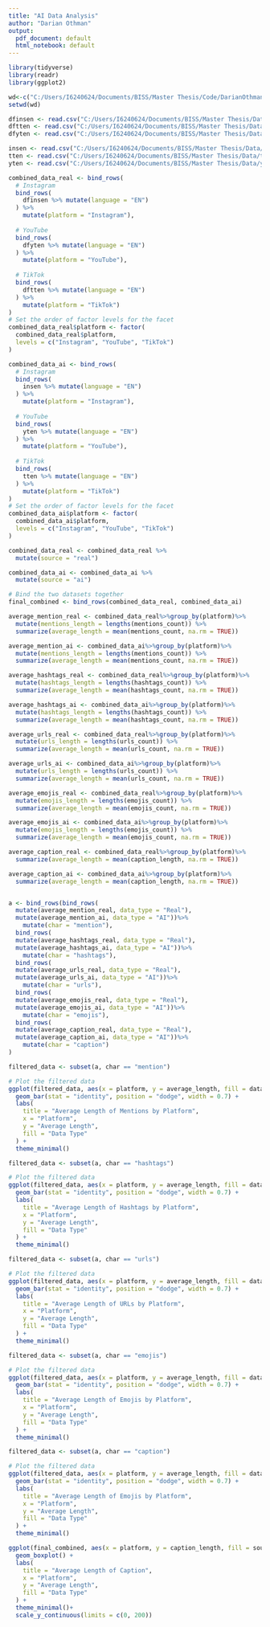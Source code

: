 ```yaml
---
title: "AI Data Analysis"
author: "Darian Othman"
output:
  pdf_document: default
  html_notebook: default
---
```


```r
library(tidyverse)
library(readr)
library(ggplot2)
```

```r
wd<-c("C:/Users/I6240624/Documents/BISS/Master Thesis/Code/DarianOthmanMasterThesis/Notebooks")
setwd(wd)
```


```r
dfinsen <- read.csv("C:/Users/I6240624/Documents/BISS/Master Thesis/Data/dfinsenchar.csv")
dftten <- read.csv("C:/Users/I6240624/Documents/BISS/Master Thesis/Data/dfttenchar.csv")
dfyten <- read.csv("C:/Users/I6240624/Documents/BISS/Master Thesis/Data/dfytenchar.csv")

insen <- read.csv("C:/Users/I6240624/Documents/BISS/Master Thesis/Data/insenchar_agt1p7.csv")
tten <- read.csv("C:/Users/I6240624/Documents/BISS/Master Thesis/Data/ttenchar_agt1p7.csv")
yten <- read.csv("C:/Users/I6240624/Documents/BISS/Master Thesis/Data/ytenchar_agt1p7.csv")
```


```r
combined_data_real <- bind_rows(
  # Instagram
  bind_rows(
    dfinsen %>% mutate(language = "EN")
  ) %>%
    mutate(platform = "Instagram"),
  
  # YouTube
  bind_rows(
    dfyten %>% mutate(language = "EN")
  ) %>%
    mutate(platform = "YouTube"),
  
  # TikTok
  bind_rows(
    dftten %>% mutate(language = "EN")
  ) %>%
    mutate(platform = "TikTok")
)
# Set the order of factor levels for the facet
combined_data_real$platform <- factor(
  combined_data_real$platform,
  levels = c("Instagram", "YouTube", "TikTok")
)
```

```r
combined_data_ai <- bind_rows(
  # Instagram
  bind_rows(
    insen %>% mutate(language = "EN")
  ) %>%
    mutate(platform = "Instagram"),
  
  # YouTube
  bind_rows(
    yten %>% mutate(language = "EN")
  ) %>%
    mutate(platform = "YouTube"),
  
  # TikTok
  bind_rows(
    tten %>% mutate(language = "EN")
  ) %>%
    mutate(platform = "TikTok")
)
# Set the order of factor levels for the facet
combined_data_ai$platform <- factor(
  combined_data_ai$platform,
  levels = c("Instagram", "YouTube", "TikTok")
)
```

```r
combined_data_real <- combined_data_real %>%
  mutate(source = "real")

combined_data_ai <- combined_data_ai %>%
  mutate(source = "ai")

# Bind the two datasets together
final_combined <- bind_rows(combined_data_real, combined_data_ai)
```

```r
average_mention_real <- combined_data_real%>%group_by(platform)%>%
  mutate(mentions_length = lengths(mentions_count)) %>%
  summarize(average_length = mean(mentions_count, na.rm = TRUE))

average_mention_ai <- combined_data_ai%>%group_by(platform)%>%
  mutate(mentions_length = lengths(mentions_count)) %>%
  summarize(average_length = mean(mentions_count, na.rm = TRUE))

average_hashtags_real <- combined_data_real%>%group_by(platform)%>%
  mutate(hashtags_length = lengths(hashtags_count)) %>%
  summarize(average_length = mean(hashtags_count, na.rm = TRUE))

average_hashtags_ai <- combined_data_ai%>%group_by(platform)%>%
  mutate(hashtags_length = lengths(hashtags_count)) %>%
  summarize(average_length = mean(hashtags_count, na.rm = TRUE))

average_urls_real <- combined_data_real%>%group_by(platform)%>%
  mutate(urls_length = lengths(urls_count)) %>%
  summarize(average_length = mean(urls_count, na.rm = TRUE))

average_urls_ai <- combined_data_ai%>%group_by(platform)%>%
  mutate(urls_length = lengths(urls_count)) %>%
  summarize(average_length = mean(urls_count, na.rm = TRUE))

average_emojis_real <- combined_data_real%>%group_by(platform)%>%
  mutate(emojis_length = lengths(emojis_count)) %>%
  summarize(average_length = mean(emojis_count, na.rm = TRUE))

average_emojis_ai <- combined_data_ai%>%group_by(platform)%>%
  mutate(emojis_length = lengths(emojis_count)) %>%
  summarize(average_length = mean(emojis_count, na.rm = TRUE))

average_caption_real <- combined_data_real%>%group_by(platform)%>%
  summarize(average_length = mean(caption_length, na.rm = TRUE))

average_caption_ai <- combined_data_ai%>%group_by(platform)%>%
  summarize(average_length = mean(caption_length, na.rm = TRUE))


a <- bind_rows(bind_rows(
  mutate(average_mention_real, data_type = "Real"),
  mutate(average_mention_ai, data_type = "AI"))%>%
    mutate(char = "mention"),
  bind_rows(
  mutate(average_hashtags_real, data_type = "Real"),
  mutate(average_hashtags_ai, data_type = "AI"))%>%
    mutate(char = "hashtags"),
  bind_rows(
  mutate(average_urls_real, data_type = "Real"),
  mutate(average_urls_ai, data_type = "AI"))%>%
    mutate(char = "urls"),
  bind_rows(
  mutate(average_emojis_real, data_type = "Real"),
  mutate(average_emojis_ai, data_type = "AI"))%>%
    mutate(char = "emojis"),
  bind_rows(
  mutate(average_caption_real, data_type = "Real"),
  mutate(average_caption_ai, data_type = "AI"))%>%
    mutate(char = "caption")
)
```


```r
filtered_data <- subset(a, char == "mention")

# Plot the filtered data
ggplot(filtered_data, aes(x = platform, y = average_length, fill = data_type)) +
  geom_bar(stat = "identity", position = "dodge", width = 0.7) +
  labs(
    title = "Average Length of Mentions by Platform",
    x = "Platform",
    y = "Average Length",
    fill = "Data Type"
  ) +
  theme_minimal()
```

```r
filtered_data <- subset(a, char == "hashtags")

# Plot the filtered data
ggplot(filtered_data, aes(x = platform, y = average_length, fill = data_type)) +
  geom_bar(stat = "identity", position = "dodge", width = 0.7) +
  labs(
    title = "Average Length of Hashtags by Platform",
    x = "Platform",
    y = "Average Length",
    fill = "Data Type"
  ) +
  theme_minimal()
```

```r
filtered_data <- subset(a, char == "urls")

# Plot the filtered data
ggplot(filtered_data, aes(x = platform, y = average_length, fill = data_type)) +
  geom_bar(stat = "identity", position = "dodge", width = 0.7) +
  labs(
    title = "Average Length of URLs by Platform",
    x = "Platform",
    y = "Average Length",
    fill = "Data Type"
  ) +
  theme_minimal()
```


```r
filtered_data <- subset(a, char == "emojis")

# Plot the filtered data
ggplot(filtered_data, aes(x = platform, y = average_length, fill = data_type)) +
  geom_bar(stat = "identity", position = "dodge", width = 0.7) +
  labs(
    title = "Average Length of Emojis by Platform",
    x = "Platform",
    y = "Average Length",
    fill = "Data Type"
  ) +
  theme_minimal()
```

```r
filtered_data <- subset(a, char == "caption")

# Plot the filtered data
ggplot(filtered_data, aes(x = platform, y = average_length, fill = data_type)) +
  geom_bar(stat = "identity", position = "dodge", width = 0.7) +
  labs(
    title = "Average Length of Emojis by Platform",
    x = "Platform",
    y = "Average Length",
    fill = "Data Type"
  ) +
  theme_minimal()
```

```r
ggplot(final_combined, aes(x = platform, y = caption_length, fill = source)) +
  geom_boxplot() +
  labs(
    title = "Average Length of Caption",
    x = "Platform",
    y = "Average Length",
    fill = "Data Type"
  ) +
  theme_minimal()+
  scale_y_continuous(limits = c(0, 200))
```

